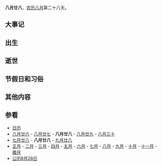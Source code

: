 {{Lunar08Calendar}}
'''八月廿八'''，[[农历|农历]][[八月_(农历)|八月]]第二十八天。

==大事记==

==出生==

==逝世==

==节假日和习俗==

==其他内容==

==参看==
*[[历史上的今天|日历]]
*[[八月廿六|八月廿六]] - [[八月廿七|八月廿七]] - '''八月廿八''' - [[八月廿九|八月廿九]] - [[八月三十|八月三十]]
*[[七月廿八|七月廿八]] - '''八月廿八''' - [[九月廿八|九月廿八]]
*[[正月|正月]] - [[二月_(农历)|二月]] - [[三月_(农历)|三月]] - [[四月_(农历)|四月]] - [[五月_(农历)|五月]] - [[六月_(农历)|六月]] - [[七月_(农历)|七月]] - [[八月_(农历)|八月]] - [[九月_(农历)|九月]] - [[十月_(农历)|十月]] - [[十一月_(农历)|十一月]] - [[腊月|腊月]]
*[[公历|公历]][[8月28日|8月28日]]